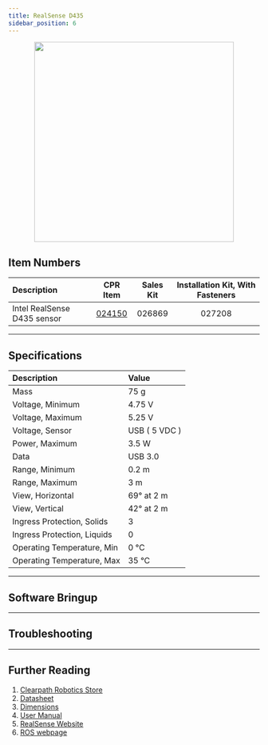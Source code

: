 ```yaml
---
title: RealSense D435
sidebar_position: 6
---
```



<center>
  <img
    src="/img/sensor_images/sensor_realsense_d435_1.jpg"
    width="400"
  />
</center>

## Item Numbers

| Description                 |                         CPR Item                         | Sales Kit | Installation Kit, With Fasteners |
| :-------------------------- | :------------------------------------------------------: | :-------: | :------------------------------: |
| Intel RealSense D435 sensor | [024150](/assets/pdf/clearpath_robotics_024150-TDS1.pdf) |  026869   |              027208              |

---

## Specifications

| Description                 | Value         |
| :-------------------------- | :------------ |
| Mass                        | 75 g          |
| Voltage, Minimum            | 4.75 V        |
| Voltage, Maximum            | 5.25 V        |
| Voltage, Sensor             | USB ( 5 VDC ) |
| Power, Maximum              | 3.5 W         |
| Data                        | USB 3.0       |
| Range, Minimum              | 0.2 m         |
| Range, Maximum              | 3 m           |
| View, Horizontal            | 69° at 2 m    |
| View, Vertical              | 42° at 2 m    |
| Ingress Protection, Solids  | 3             |
| Ingress Protection, Liquids | 0             |
| Operating Temperature, Min  | 0 °C          |
| Operating Temperature, Max  | 35 °C         |

---

## Software Bringup

<SoftwareBringup />

---

## Troubleshooting

<Support />

---

## Further Reading

1.  [Clearpath Robotics Store](https://store.clearpathrobotics.com/collections/vision/products/intel-realsense-d435)
2.  [Datasheet](/assets/pdf/clearpath_robotics_024150-TDS1.pdf)
3.  [Dimensions](/assets/pdf/clearpath_robotics_024150-TDS3.pdf)
4.  [User Manual](/assets/pdf/clearpath_robotics_024150-TDS2.pdf)
5.  [RealSense Website](https://www.intelrealsense.com/depth-camera-d435/)
6.  [ROS webpage](http://wiki.ros.org/RealSense)
